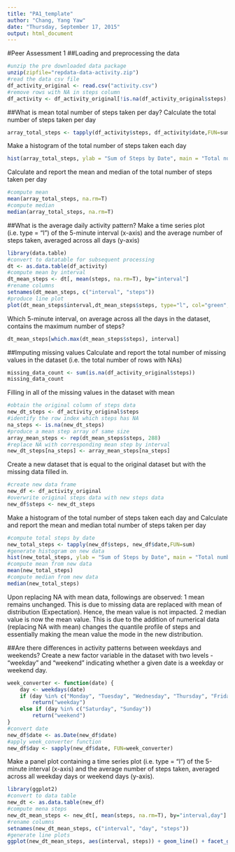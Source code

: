 ```yaml
---
title: "PA1_template"
author: "Chang, Yang Yaw"
date: "Thursday, September 17, 2015"
output: html_document
---
```

#Peer Assessment 1
##Loading and preprocessing the data

```r
#unzip the pre downloaded data package
unzip(zipfile="repdata-data-activity.zip")
#read the data csv file
df_activity_original <- read.csv("activity.csv")
#remove rows with NA in steps column
df_activity <- df_activity_original[!is.na(df_activity_original$steps),]
```

##What is mean total number of steps taken per day?
Calculate the total number of steps taken per day
```r
array_total_steps <- tapply(df_activity$steps, df_activity$date,FUN=sum, na.rm=T)
```

Make a histogram of the total number of steps taken each day
```r
hist(array_total_steps, ylab = "Sum of Steps by Date", main = "Total number of steps taken each day", col="Green")
```

Calculate and report the mean and median of the total number of steps taken per day
```r
#compute mean
mean(array_total_steps, na.rm=T)
#compute median
median(array_total_steps, na.rm=T)
```

##What is the average daily activity pattern?
Make a time series plot (i.e. type = "l") of the 5-minute interval (x-axis) and the average number of steps taken, averaged across all days (y-axis)
```r
library(data.table)
#convert to datatable for subsequent processing
dt <- as.data.table(df_activity)
#compute mean by interval
dt_mean_steps <- dt[, mean(steps, na.rm=T), by="interval"]
#rename columns
setnames(dt_mean_steps, c("interval", "steps"))
#produce line plot
plot(dt_mean_steps$interval,dt_mean_steps$steps, type="l", col="green", xlab="Interval", ylab="Average number of steps")
```

Which 5-minute interval, on average across all the days in the dataset, contains the maximum number of steps?
```r
dt_mean_steps[which.max(dt_mean_steps$steps), interval]
```

##Imputing missing values
Calculate and report the total number of missing values in the dataset (i.e. the total number of rows with NAs)
```r
missing_data_count <- sum(is.na(df_activity_original$steps))
missing_data_count
```

Filling in all of the missing values in the dataset with mean
```r
#obtain the original column of steps data
new_dt_steps <- df_activity_original$steps
#identify the row index which steps has NA
na_steps <- is.na(new_dt_steps)
#produce a mean step array of same size
array_mean_steps <- rep(dt_mean_steps$steps, 288)
#replace NA with corresponding mean step by interval
new_dt_steps[na_steps] <- array_mean_steps[na_steps]
```

Create a new dataset that is equal to the original dataset but with the missing data filled in.
```r
#create new data frame
new_df <- df_activity_original
#overwrite original steps data with new steps data
new_df$steps <- new_dt_steps
```

Make a histogram of the total number of steps taken each day and Calculate and report the mean and median total number of steps taken per day
```r
#compute total steps by date
new_total_steps <- tapply(new_df$steps, new_df$date,FUN=sum)
#generate histogram on new data
hist(new_total_steps, ylab = "Sum of Steps by Date", main = "Total number of steps taken each day", col="Green")
#compute mean from new data
mean(new_total_steps)
#compute median from new data
median(new_total_steps)
```

Upon replacing NA with mean data, followings are observed:
1 mean remains unchanged. This is due to missing data are replaced with mean of distribution (Expectation). Hence, the mean value is not impacted.
2 median value is now the mean value. This is due to the addition of numerical data (replacing NA with mean) changes the quantile profile of steps and essentially making the mean value the mode in the new distribution.

##Are there differences in activity patterns between weekdays and weekends?
Create a new factor variable in the dataset with two levels - "weekday" and "weekend" indicating whether a given date is a weekday or weekend day.
```r
week_converter <- function(date) {
    day <- weekdays(date)
    if (day %in% c("Monday", "Tuesday", "Wednesday", "Thursday", "Friday"))
        return("weekday")
    else if (day %in% c("Saturday", "Sunday"))
        return("weekend")
}
#convert date
new_df$date <- as.Date(new_df$date)
#apply week_converter function
new_df$day <- sapply(new_df$date, FUN=week_converter)
```

Make a panel plot containing a time series plot (i.e. type = "l") of the 5-minute interval (x-axis) and the average number of steps taken, averaged across all weekday days or weekend days (y-axis). 
```r
library(ggplot2)
#convert to data table
new_dt <- as.data.table(new_df)
#compute mena steps
new_dt_mean_steps <- new_dt[, mean(steps, na.rm=T), by="interval,day"]
#rename columns
setnames(new_dt_mean_steps, c("interval", "day", "steps"))
#generate line plots
ggplot(new_dt_mean_steps, aes(interval, steps)) + geom_line() + facet_grid(day ~ .) + xlab("Interval") + ylab("Average number of steps")
```